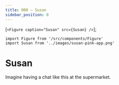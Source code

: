 ```yaml
---
title: 000 — Susan
sidebar_position: 0
---
```





[`<Figure caption="Susan" src={Susan} />`];

````mdx-code-block
import Figure from '/src/components/Figure'
import Susan from '../images/susan-pink-app.png'
````

# Susan

Imagine having a chat like this at the supermarket.

<div dangerouslySetInnerHTML={{ __html: quartoRawHtml[0] }} />

